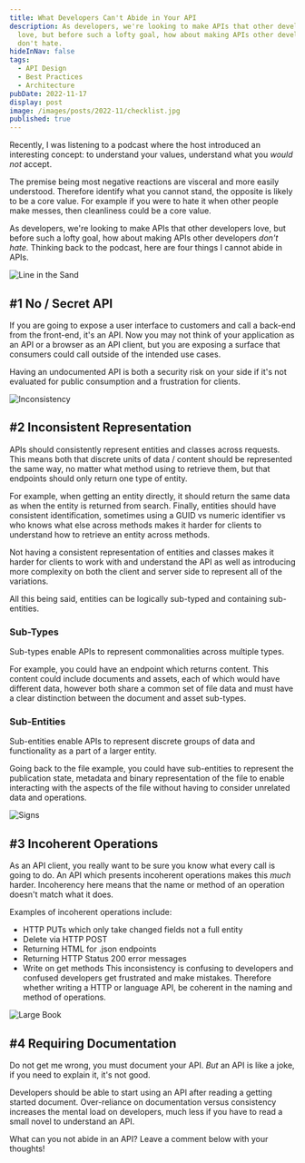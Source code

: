 ```yaml
---
title: What Developers Can't Abide in Your API
description: As developers, we're looking to make APIs that other developers
  love, but before such a lofty goal, how about making APIs other developers
  don't hate.
hideInNav: false
tags:
  - API Design
  - Best Practices
  - Architecture
pubDate: 2022-11-17
display: post
image: /images/posts/2022-11/checklist.jpg
published: true
---
```


  

Recently, I was listening to a podcast where the host introduced an interesting concept: to understand your values, understand what you _would not_ accept.   

The premise being most negative reactions are visceral and more easily understood. Therefore identify what you cannot stand, the opposite is likely to be a core value. For example if you were to hate it when other people make messes, then cleanliness could be a core value.

As developers, we're looking to make APIs that other developers love, but before such a lofty goal, how about making APIs other developers _don't hate._ Thinking back to the podcast, here are four things I cannot abide in APIs.  

![Line in the Sand](/images/posts/2022-11/line-in-the-sand.gif)

  

## #1 No / Secret API

  
If you are going to expose a user interface to customers and call a back-end from the front-end, it's an API. Now you may not think of your application as an API or a browser as an API client, but you are exposing a surface that consumers could call outside of the intended use cases.

Having an undocumented API is both a security risk on your side if it's not evaluated for public consumption and a frustration for clients. 

  

![Inconsistency](/images/posts/2022-11/inconsistent.jpg)

  

## #2 Inconsistent Representation

  
APIs should consistently represent entities and classes across requests. This means both that discrete units of data / content should be represented the same way, no matter what method using to retrieve them, but that endpoints should only return one type of entity.  

For example, when getting an entity directly, it should return the same data as when the entity is returned from search. Finally, entities should have consistent identification, sometimes using a GUID vs numeric identifier vs who knows what else across methods makes it harder for clients to understand how to retrieve an entity across methods.

Not having a consistent representation of entities and classes makes it harder for clients to work with and understand the API as well as introducing more complexity on both the client and server side to represent all of the variations.  

All this being said, entities can be logically sub-typed and containing sub-entities.   
  
### Sub-Types

Sub-types enable APIs to represent commonalities across multiple types.   

For example, you could have an endpoint which returns content. This content could include documents and assets, each of which would have different data, however both share a common set of file data and must have a clear distinction between the document and asset sub-types.  
  
### Sub-Entities

Sub-entities enable APIs to represent discrete groups of data and functionality as a part of a larger entity.   

Going back to the file example, you could have sub-entities to represent the publication state, metadata and binary representation of the file to enable interacting with the aspects of the file without having to consider unrelated data and operations.  

![Signs](/images/posts/2022-11/signs.jpg)

  

## #3 Incoherent Operations

  
As an API client, you really want to be sure you know what every call is going to do. An API which presents incoherent operations makes this _much_ harder. Incoherency here means that the name or method of an operation doesn't match what it does.   

Examples of incoherent operations include:  

* HTTP PUTs which only take changed fields not a full entity
* Delete via HTTP POST
* Returning HTML for .json endpoints
* Returning HTTP Status 200 error messages
* Write on get methods
This inconsistency is confusing to developers and confused developers get frustrated and make mistakes. Therefore whether writing a HTTP or language API, be coherent in the naming and method of operations.   
  

![Large Book](/images/posts/2022-11/large-book.jpg)

  

## #4 Requiring Documentation

  
Do not get me wrong, you must document your API. _But_ an API is like a joke, if you need to explain it, it's not good.

Developers should be able to start using an API after reading a getting started document. Over-reliance on documentation versus consistency increases the mental load on developers, much less if you have to read a small novel to understand an API. 

  
What can you not abide in an API? Leave a comment below with your thoughts!
